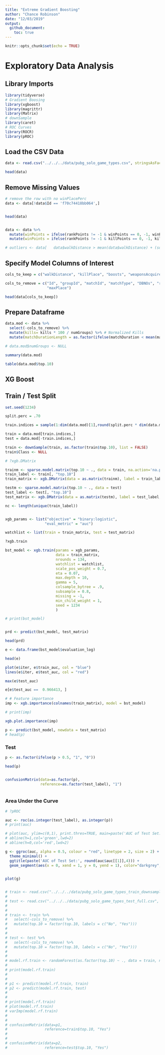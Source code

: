 ```yaml
---
title: "Extreme Gradient Boosting"
author: "Chance Robinson"
date: "12/03/2019"
output: 
  github_document:
    toc: true
---
```


```r
knitr::opts_chunk$set(echo = TRUE)
```

# Exploratory Data Analysis

## Library Imports


```r
library(tidyverse)
# Gradient Boosing
library(xgboost)  
library(magrittr)
library(Matrix)
# downSample
library(caret)
# ROC Curves
library(ROCR)
library(pROC)
```



## Load the CSV Data

```r
data <- read.csv("../../../data/pubg_solo_game_types.csv", stringsAsFactors=FALSE)

```


```r
head(data)
```

## Remove Missing Values

```r
# remove the row with no winPlacePerc   
data <- data[!data$Id == 'f70c74418bb064',]


head(data)


data <- data %>%
  mutate(winPoints = ifelse(rankPoints != -1 & winPoints == 0, -1, winPoints )) %>%
  mutate(winPoints = ifelse(rankPoints != -1 & killPoints == 0, -1, killPoints ))

# outliers <- data[   data$walkDistance > mean(data$walkDistance) + (sd(data$walkDistance) * 3), ]


```



## Specify Model Columns of Interest

```r
cols_to_keep = c("walkDistance", "killPlace", "boosts", "weaponsAcquired", "damageDealt", "heals", "kills", "top.10")

cols_to_remove = c("Id", "groupId", "matchId", "matchType", "DBNOs", "revives", "rankPoints", "winPlacePerc",
                   "maxPlace")

head(data[cols_to_keep])


```


## Prepare Dataframe

```r
data.mod <- data %>%
  select(-cols_to_remove) %>%
  mutate(kills= kills * 100 / numGroups) %>% # Normalized Kills
  mutate(matchDurationLength = as.factor(ifelse(matchDuration < mean(matchDuration), "Low", "High"))) 

# data.mod$numGroups <- NULL

summary(data.mod)

table(data.mod$top.10)

```


## XG Boost


## Train / Test Split

```r

set.seed(1234)

split.perc = .70

train.indices = sample(1:dim(data.mod)[1],round(split.perc * dim(data.mod)[1]))

train = data.mod[train.indices,]
test = data.mod[-train.indices,]

train <- downSample(train, as.factor(train$top.10), list = FALSE)
train$Class <- NULL


```


```r

# ?xgb.DMatrix

trainm <- sparse.model.matrix(top.10 ~ ., data = train, na.action='na.pass')
train_label <- train[, "top.10"]
train_matrix <- xgb.DMatrix(data = as.matrix(trainm), label = train_label, missing = -1)

testm <- sparse.model.matrix(top.10 ~ ., data = test)
test_label <- test[, "top.10"]
test_matrix <- xgb.DMatrix(data = as.matrix(testm), label = test_label, missing = -1)

```



```r

nc <- length(unique(train_label))


xgb_params <- list("objective" = "binary:logistic",
                  "eval_metric" = "auc")

watchlist <- list(train = train_matrix, test = test_matrix)

```



```r

?xgb.train

bst_model <- xgb.train(params = xgb_params,
                       data = train_matrix,
                       nrounds = 134,
                       watchlist = watchlist,
                       scale_pos_weight = 0.7,
                       eta = 0.07,
                       max.depth = 10,
                       gamma = 5,
                       colsample_bytree = .9,
                       subsample = 0.8,
                       missing = -1,
                       min_child_weight = 1,
                       seed = 1234
                       )

# print(bst_model)


prd <- predict(bst_model, test_matrix)

head(prd)

e <- data.frame(bst_model$evaluation_log)

head(e)

plot(e$iter, e$train_auc, col = "blue")
lines(e$iter, e$test_auc, col = "red")

max(e$test_auc)

e[e$test_auc ==  0.966413, ]

# # Feature importance
imp <- xgb.importance(colnames(train_matrix), model = bst_model)

# print(imp)

xgb.plot.importance(imp)
```


```r



p <- predict(bst_model, newdata = test_matrix)
# head(p)

```


### Test
```r

p <- as.factor(ifelse(p > 0.5, "1", "0"))

head(p)


confusionMatrix(data=as.factor(p),  
                reference=as.factor(test_label), "1")



```


### Area Under the Curve

```r

# ?pROC

auc <- roc(as.integer(test_label), as.integer(p))
# print(auc)

# plot(auc, ylim=c(0,1), print.thres=TRUE, main=paste('AUC of Test Set:', round(auc$auc[[1]],2)))
# abline(h=1,col='green',lwd=2)
# abline(h=0,col='red',lwd=2)

g <- ggroc(auc, alpha = 0.5, colour = "red", linetype = 2, size = 2) +
  theme_minimal() + 
  ggtitle(paste('AUC of Test Set:', round(auc$auc[[1]],4))) + 
  geom_segment(aes(x = 0, xend = 1, y = 0, yend = 1), color="darkgrey", linetype="dashed")
  

plot(g)



```

```r

# train <- read.csv("../../../data/pubg_solo_game_types_train_downsampled.csv", stringsAsFactors=FALSE)
# 
# test <- read.csv("../../../data/pubg_solo_game_types_test_full.csv", stringsAsFactors=FALSE)
# 
# 
# train <- train %>%
#   select(-cols_to_remove) %>%
#   mutate(top.10 = factor(top.10, labels = c("No", "Yes")))
# 
# 
# test <- test %>%
#   select(-cols_to_remove) %>%
#   mutate(top.10 = factor(top.10, labels = c("No", "Yes")))
# 
# 
# model.rf.train <- randomForest(as.factor(top.10) ~ ., data = train, ntree = 275, mtry = 8, cutoff = c(0.36,1-0.36))
# 
# print(model.rf.train)
# 
# 
# p1 <- predict(model.rf.train, train)
# p2 <- predict(model.rf.train, test)
# 
# 
# print(model.rf.train)
# plot(model.rf.train)
# varImp(model.rf.train)
# 
# 
# confusionMatrix(data=p1,
#                 reference=train$top.10, "Yes")
# 
# 
# confusionMatrix(data=p2,
#                 reference=test$top.10, "Yes")

```

